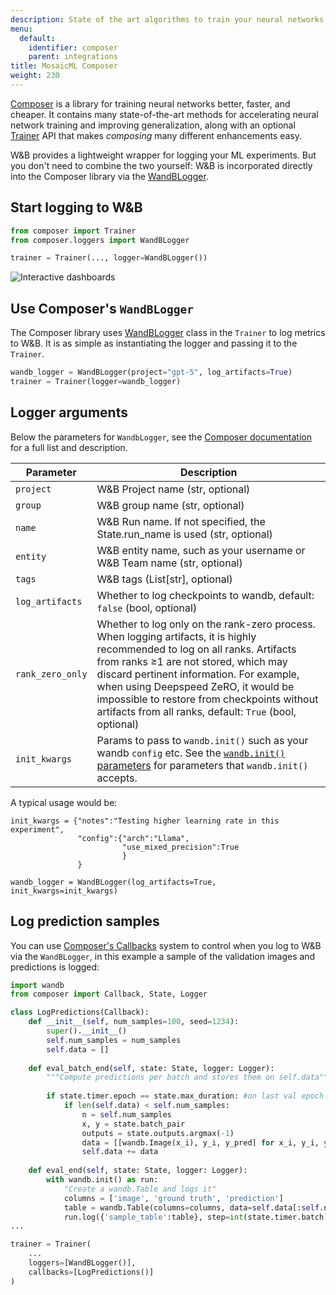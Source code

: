 ```yaml
---
description: State of the art algorithms to train your neural networks
menu:
  default:
    identifier: composer
    parent: integrations
title: MosaicML Composer
weight: 230
---
```

<Card title="Try in Colab" href="https://github.com/wandb/examples/blob/master/colabs/mosaicml/MosaicML_Composer_and_wandb.ipynb" icon="python"/>

[Composer](https://github.com/mosaicml/composer) is a library for training neural networks better, faster, and cheaper. It contains many state-of-the-art methods for accelerating neural network training and improving generalization, along with an optional [Trainer](https://docs.mosaicml.com/projects/composer/en/stable/trainer/using_the_trainer.html) API that makes _composing_ many different enhancements easy.

W&B provides a lightweight wrapper for logging your ML experiments. But you don't need to combine the two yourself: W&B is incorporated directly into the Composer library via the [WandBLogger](https://docs.mosaicml.com/projects/composer/en/stable/trainer/file_uploading.html#weights-biases-artifacts).

## Start logging to W&B

```python
from composer import Trainer
from composer.loggers import WandBLogger

trainer = Trainer(..., logger=WandBLogger())
```

<Frame>
    <img src="/images/integrations/n6P7K4M.gif" alt="Interactive dashboards"  />
</Frame>

## Use Composer's `WandBLogger`

The Composer library uses [WandBLogger](https://docs.mosaicml.com/projects/composer/en/stable/trainer/file_uploading.html#weights-biases-artifacts) class in the `Trainer` to log metrics to W&B. It is as simple as instantiating the logger and passing it to the `Trainer`.

```python
wandb_logger = WandBLogger(project="gpt-5", log_artifacts=True)
trainer = Trainer(logger=wandb_logger)
```

## Logger arguments

Below the parameters for `WandbLogger`, see the [Composer documentation](https://docs.mosaicml.com/projects/composer/en/stable/api_reference/generated/composer.loggers.WandBLogger.html) for a full list and description.

| Parameter                       | Description                                                                                                                                                                                                                                                                                                                                                              |
| ------------------------------- | ------------------------------------------------------------------------------------------------------------------------------------------------------------------------------------------------------------------------------------------------------------------------------------------------------------------------------------------------------------------------ |
| `project`                 | W&B Project name (str, optional)
| `group`                   | W&B group name (str, optional)
| `name`                   |  W&B Run name. If not specified, the State.run_name is used (str, optional)
| `entity`                   | W&B entity name, such as your username or W&B Team name (str, optional)
| `tags`                   | W&B tags (List[str], optional)
| `log_artifacts`                 | Whether to log checkpoints to wandb, default: `false` (bool, optional)|
| `rank_zero_only`         | Whether to log only on the rank-zero process. When logging artifacts, it is highly recommended to log on all ranks. Artifacts from ranks ≥1 are not stored, which may discard pertinent information. For example, when using Deepspeed ZeRO, it would be impossible to restore from checkpoints without artifacts from all ranks, default: `True` (bool, optional)
| `init_kwargs`                   | Params to pass to `wandb.init()` such as your wandb `config` etc. See the [`wandb.init()` parameters](/models/ref/python/functions/init) for parameters that `wandb.init()` accepts.

A typical usage would be:

```
init_kwargs = {"notes":"Testing higher learning rate in this experiment", 
               "config":{"arch":"Llama",
                         "use_mixed_precision":True
                         }
               }

wandb_logger = WandBLogger(log_artifacts=True, init_kwargs=init_kwargs)
```

## Log prediction samples

You can use [Composer's Callbacks](https://docs.mosaicml.com/projects/composer/en/stable/trainer/callbacks.html) system to control when you log to W&B via the `WandBLogger`, in this example a sample of the validation images and predictions is logged:

```python
import wandb
from composer import Callback, State, Logger

class LogPredictions(Callback):
    def __init__(self, num_samples=100, seed=1234):
        super().__init__()
        self.num_samples = num_samples
        self.data = []
        
    def eval_batch_end(self, state: State, logger: Logger):
        """Compute predictions per batch and stores them on self.data"""
        
        if state.timer.epoch == state.max_duration: #on last val epoch
            if len(self.data) < self.num_samples:
                n = self.num_samples
                x, y = state.batch_pair
                outputs = state.outputs.argmax(-1)
                data = [[wandb.Image(x_i), y_i, y_pred] for x_i, y_i, y_pred in list(zip(x[:n], y[:n], outputs[:n]))]
                self.data += data
            
    def eval_end(self, state: State, logger: Logger):
        with wandb.init() as run:
            "Create a wandb.Table and logs it"
            columns = ['image', 'ground truth', 'prediction']
            table = wandb.Table(columns=columns, data=self.data[:self.num_samples])
            run.log({'sample_table':table}, step=int(state.timer.batch))         
...

trainer = Trainer(
    ...
    loggers=[WandBLogger()],
    callbacks=[LogPredictions()]
)
```